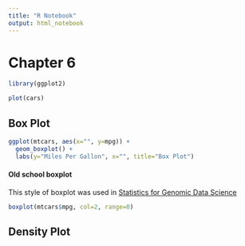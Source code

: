 ```yaml
---
title: "R Notebook"
output: html_notebook
---
```


# Chapter 6

```r
library(ggplot2)
```


```r
plot(cars)
```

## Box Plot

```r
ggplot(mtcars, aes(x="", y=mpg)) +
  geom_boxplot() +
  labs(y="Miles Per Gallon", x="", title="Box Plot")
```

#### Old school boxplot

This style of boxplot was used in [Statistics for Genomic Data Science](http://jtleek.com/genstats/inst/doc/01_10_exploratory-analysis.html)

```r
boxplot(mtcars$mpg, col=2, range=0)
```


## Density Plot

```r

```


